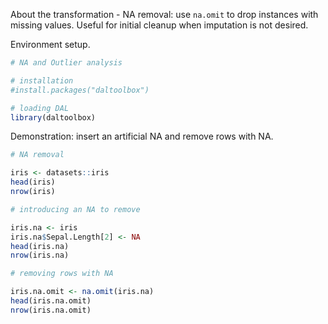 About the transformation
- NA removal: use `na.omit` to drop instances with missing values. Useful for initial cleanup when imputation is not desired.

Environment setup.
```r
# NA and Outlier analysis

# installation 
#install.packages("daltoolbox")

# loading DAL
library(daltoolbox) 
```

Demonstration: insert an artificial NA and remove rows with NA.
```r
# NA removal

iris <- datasets::iris
head(iris)
nrow(iris)
```

```r
# introducing an NA to remove

iris.na <- iris
iris.na$Sepal.Length[2] <- NA
head(iris.na)
nrow(iris.na)
```

```r
# removing rows with NA

iris.na.omit <- na.omit(iris.na)
head(iris.na.omit)
nrow(iris.na.omit)
```
